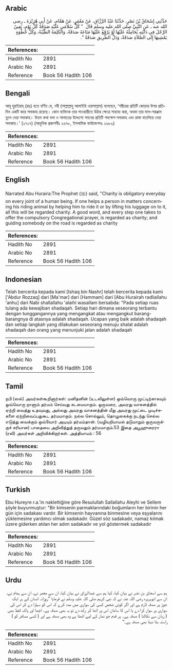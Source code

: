 ## Arabic


<div dir="rtl" lang="ar" style={{fontSize:'larger',backgroundColor:'#f8f9fa',padding:20}}>
حَدَّثَنِي إِسْحَاقُ بْنُ نَصْرٍ، حَدَّثَنَا عَبْدُ الرَّزَّاقِ، عَنْ مَعْمَرٍ، عَنْ هَمَّامٍ، عَنْ أَبِي هُرَيْرَةَ ـ رضى الله عنه ـ عَنِ النَّبِيِّ صلى الله عليه وسلم قَالَ ‏ "‏ كُلُّ سُلاَمَى عَلَيْهِ صَدَقَةٌ كُلَّ يَوْمٍ، يُعِينُ الرَّجُلَ فِي دَابَّتِهِ يُحَامِلُهُ عَلَيْهَا أَوْ يَرْفَعُ عَلَيْهَا مَتَاعَهُ صَدَقَةٌ، وَالْكَلِمَةُ الطَّيِّبَةُ، وَكُلُّ خَطْوَةٍ يَمْشِيهَا إِلَى الصَّلاَةِ صَدَقَةٌ، وَدَلُّ الطَّرِيقِ صَدَقَةٌ ‏"‏‏.‏
</div>
<div style={{backgroundColor:'#f8f9fa',padding:20, marginBottom: 10}}><table> <thead> <tr> <th>References:</th> <th></th> </tr> </thead> <tbody><tr><td>Hadith No</td><td>2891</td></tr><tr><td>Arabic No</td><td>2891</td></tr><tr><td>Reference</td><td>Book 56 Hadith 106</td></tr></tbody></table></div>

## Bengali


<div dir="ltr" lang="bn" style={{fontSize:'larger',backgroundColor:'#f8f9fa',padding:20}}>
আবূ হুরাইরাহ্ (রাঃ) হতে বর্ণিত যে, নবী (সাল্লাল্লাহু আলাইহি ওয়াসাল্লাম) বলেছেন, ‘শরীরের প্রতিটি জোড়ার উপর প্রতিদিন একটি করে সদাকাহ রয়েছে। কোন ব্যক্তিকে তার সাওয়ারীতে উঠার ক্ষেত্রে সাহায্য করা, অথবা তার মাল-সরঞ্জাম তুলে দেয়া সদাকাহ। উত্তম কথা বলা ও সালাতের উদ্দেশ্যে গমনের প্রতিটি পদক্ষেপ সদাকাহ এবং রাস্তা বাতলিয়ে দেয়া সদাকাহ।’ (২৭০৭) (আধুনিক প্রকাশনীঃ ২৬৭৮, ইসলামিক ফাউন্ডেশনঃ ২৬৮৯)
</div>
<div style={{backgroundColor:'#f8f9fa',padding:20, marginBottom: 10}}><table> <thead> <tr> <th>References:</th> <th></th> </tr> </thead> <tbody><tr><td>Hadith No</td><td>2891</td></tr><tr><td>Arabic No</td><td>2891</td></tr><tr><td>Reference</td><td>Book 56 Hadith 106</td></tr></tbody></table></div>

## English


<div dir="ltr" lang="en" style={{fontSize:'larger',backgroundColor:'#f8f9fa',padding:20}}>
Narrated Abu Huraira:The Prophet (ﷺ) said, "Charity is obligatory everyday on every joint of a human being. If one helps a person in matters concerning his riding animal by helping him to ride it or by lifting his luggage on to it, all this will be regarded charity. A good word, and every step one takes to offer the compulsory Congregational prayer, is regarded as charity; and guiding somebody on the road is regarded as charity
</div>
<div style={{backgroundColor:'#f8f9fa',padding:20, marginBottom: 10}}><table> <thead> <tr> <th>References:</th> <th></th> </tr> </thead> <tbody><tr><td>Hadith No</td><td>2891</td></tr><tr><td>Arabic No</td><td>2891</td></tr><tr><td>Reference</td><td>Book 56 Hadith 106</td></tr></tbody></table></div>

## Indonesian


<div dir="ltr" lang="id" style={{fontSize:'larger',backgroundColor:'#f8f9fa',padding:20}}>
Telah bercerita kepada kami [Ishaq bin Nashr] telah bercerita kepada kami ['Abdur Rozzaq] dari [Ma'mar] dari [Hammam] dari [Abu Hurairah radliallahu 'anhu] dari Nabi shallallahu 'alaihi wasallam bersabda: "Pada setiap ruas tulang ada kewajiban shadaqah. Setiap hari dimana seseorang terbantu dengan tunggangannya yang mengangkat atau mengangkut barang-barangnya di atasnya adalah shadaqah. Ucapan yang baik adalah shadaqah dan setiap langkah yang dilakukan seseorang menuju shalat adalah shadaqah dan orang yang menunjuki jalan adalah shadaqah
</div>
<div style={{backgroundColor:'#f8f9fa',padding:20, marginBottom: 10}}><table> <thead> <tr> <th>References:</th> <th></th> </tr> </thead> <tbody><tr><td>Hadith No</td><td>2891</td></tr><tr><td>Arabic No</td><td>2891</td></tr><tr><td>Reference</td><td>Book 56 Hadith 106</td></tr></tbody></table></div>

## Tamil


<div dir="ltr" lang="ta" style={{fontSize:'larger',backgroundColor:'#f8f9fa',padding:20}}>
நபி (ஸல்) அவர்கள்கூறினார்கள்: மனிதனின் (உடலிலுள்ள) ஒவ்வொரு மூட்டிற்காகவும் ஒவ்வொரு நாளும் தர்மம் செய்வது கடமையாகும். ஒருவரை, அவரது வாகனத்தில் ஏற்றி வைத்து உதவுவது, அல்லது அவரது வாகனத்தின் மீது அவரது மூட்டை முடிச்சுகளை ஏற்றிவைப்பதுகூட தர்மமாகும். நல்ல சொல்லும், தொழுகைக்கு நடந்து செல்ல எடுத்து வைக்கும் ஒவ்வோர் அடியும் தர்மம்தான். (வழியறியாமல் தடுமாறும் ஒருவருக்குச் சரியான) பாதையை அறிவித்துத் தருவதும் தர்மமாகும்.53 இதை அபூஹுரைரா (ரலி) அவர்கள் அறிவிக்கிறார்கள். அத்தியாயம் : 56
</div>
<div style={{backgroundColor:'#f8f9fa',padding:20, marginBottom: 10}}><table> <thead> <tr> <th>References:</th> <th></th> </tr> </thead> <tbody><tr><td>Hadith No</td><td>2891</td></tr><tr><td>Arabic No</td><td>2891</td></tr><tr><td>Reference</td><td>Book 56 Hadith 106</td></tr></tbody></table></div>

## Turkish


<div dir="ltr" lang="tr" style={{fontSize:'larger',backgroundColor:'#f8f9fa',padding:20}}>
Ebu Hureyre r.a.'in naklettiğine göre Resulullah Sallallahu Aleyhi ve Sellem şöyle buyurmuştur: "Bir kimsenin parmaklarındaki boğumların her birinin her gün için sadakası vardır. Bir kimsenin hayvanına binmesine veya eşyalarını yüklemesine yardımcı olmak sadakadır. Güzel söz sadakadır, namaz kılmak üzere giderken atılan her adım sadakadır ve yol göstermek sadakadır
</div>
<div style={{backgroundColor:'#f8f9fa',padding:20, marginBottom: 10}}><table> <thead> <tr> <th>References:</th> <th></th> </tr> </thead> <tbody><tr><td>Hadith No</td><td>2891</td></tr><tr><td>Arabic No</td><td>2891</td></tr><tr><td>Reference</td><td>Book 56 Hadith 106</td></tr></tbody></table></div>

## Urdu


<div dir="rtl" lang="ur" style={{fontSize:'larger',backgroundColor:'#f8f9fa',padding:20}}>
ہم سے اسحاق بن نضر نے بیان کیا، کہا ہم سے عبدالرزاق نے بیان کیا، ان سے معمر نے، ان سے ہمام نے، ان سے ابوہریرہ رضی اللہ عنہ نے کہ نبی کریم صلی اللہ علیہ وسلم نے فرمایا ”روزانہ انسان کے ہر ایک جوڑ پر صدقہ لازم ہے اور اگر کوئی شخص کسی کی سواری میں مدد کرے کہ اس کو سہارا دے کر اس کی سواری پر سوار کرا دے یا اس کا سامان اس پر اٹھا کر رکھ دے تو یہ بھی صدقہ ہے۔ اچھا اور پاک لفظ بھی ( زبان سے نکالنا ) صدقہ ہے۔ ہر قدم جو نماز کے لیے اٹھتا ہے وہ بھی صدقہ ہے اور ( کسی مسافر کو ) راستہ بتا دینا بھی صدقہ ہے۔“
</div>
<div style={{backgroundColor:'#f8f9fa',padding:20, marginBottom: 10}}><table> <thead> <tr> <th>References:</th> <th></th> </tr> </thead> <tbody><tr><td>Hadith No</td><td>2891</td></tr><tr><td>Arabic No</td><td>2891</td></tr><tr><td>Reference</td><td>Book 56 Hadith 106</td></tr></tbody></table></div>